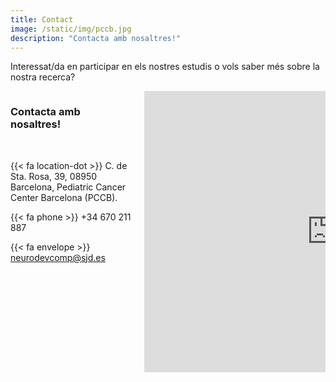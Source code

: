 ```yaml
---
title: Contact
image: /static/img/pccb.jpg
description: "Contacta amb nosaltres!"
---
```


Interessat/da en participar en els nostres estudis o vols saber més sobre la nostra recerca?

:::::{.column-page}
:::: {.contactbox}
:::: {.columns}
::: {.column width="40%"}

### Contacta amb nosaltres!

<br>

{{< fa location-dot >}}  C. de Sta. Rosa, 39, 08950 Barcelona, Pediatric Cancer Center Barcelona (PCCB).

{{< fa phone >}}  +34 670 211 887

{{< fa envelope >}}  [neurodevcomp@sjd.es](mailto:neurodevcomp@sjd.es)


:::
::: {.column width="60%"}
<iframe src="https://www.google.com/maps/embed?pb=!1m18!1m12!1m3!1d2993.4983065244683!2d2.1003198764646505!3d41.38498349614366!2m3!1f0!2f0!3f0!3m2!1i1024!2i768!4f13.1!3m3!1m2!1s0x12a499a8bf8e3681%3A0xffe871f4bd14ec1d!2sInstituto%20de%20Investigaci%C3%B3n%20San%20Joan%20de%20D%C3%A9u%20(IRSJD)!5e0!3m2!1ses!2ses!4v1737468648346!5m2!1ses!2ses" width="600" height="450" style="border:0;" allowfullscreen="" loading="lazy" referrerpolicy="no-referrer-when-downgrade"></iframe>
:::
::::
::::
:::::
